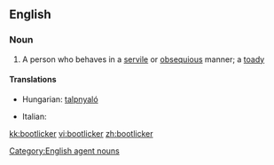 ==English==

===Noun===
{{en-noun}}

# A person who behaves in a [[servile]] or [[obsequious]] manner; a [[toady]]

====Translations====
{{trans-top|bootlicker}}
* Hungarian: [[talpnyaló]]
{{trans-mid}}
* Italian: {{t-|it|ruffiano|m}}
{{trans-bottom}}

[[Category:English agent nouns]]

[[kk:bootlicker]]
[[vi:bootlicker]]
[[zh:bootlicker]]